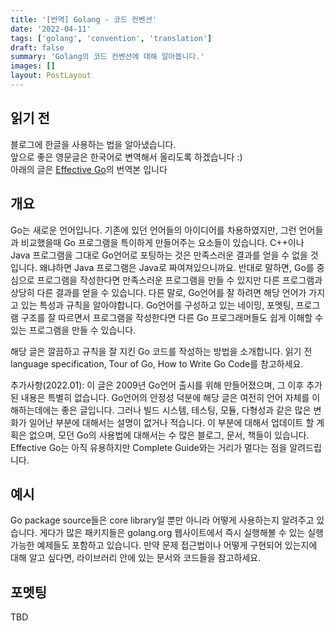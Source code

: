 ```yaml
---
title: '[번역] Golang - 코드 컨벤션'
date: '2022-04-11'
tags: ['golang', 'convention', 'translation']
draft: false
summary: 'Golang의 코드 컨벤션에 대해 알아봅니다.'
images: []
layout: PostLayout
---
```


## 읽기 전

블로그에 한글을 사용하는 법을 알아냈습니다.\
앞으로 좋은 영문글은 한국어로 변역해서 올리도록 하겠습니다 :)\
아래의 글은 [Effective Go](https://go.dev/doc/effective_go)의 번역본 입니다

## 개요

Go는 새로운 언어입니다. 기존에 있던 언어들의 아이디어를 차용하였지만,
그런 언어들과 비교했을때 Go 프로그램을 특이하게 만들어주는 요소들이 있습니다.
C++이나 Java 프로그램을 그대로 Go언어로 포팅하는 것은 만족스러운 결과를 얻을 수 없을 것 입니다.
왜냐하면 Java 프로그램은 Java로 짜여져있으니까요. 반대로 말하면, Go를 중심으로 프로그램을 작성한다면
만족스러운 프로그램을 만들 수 있지만 다른 프로그램과 상당히 다른 결과를 얻을 수 있습니다.
다른 말로, Go언어를 잘 하려면 해당 언어가 가지고 있는 특성과 규칙을 알아야합니다.
Go언어를 구성하고 있는 네이밍, 포멧팅, 프로그램 구조를 잘 따르면서 프로그램을 작성한다면
다른 Go 프로그래머들도 쉽게 이해할 수 있는 프로그램을 만들 수 있습니다.

해당 글은 깔끔하고 규칙을 잘 지킨 Go 코드를 작성하는 방법을 소개합니다.
읽기 전 language specification, Tour of Go, How to Write Go Code를 참고하세요.

추가사항(2022.01): 이 글은 2009년 Go언어 출시를 위해 만들어졌으며, 그 이후 추가된 내용은 특별히 없습니다.
Go언어의 안정성 덕분에 해당 글은 여전히 언어 자체를 이해하는데에는 좋은 글입니다.
그러나 빌드 시스템, 테스팅, 모듈, 다형성과 같은 많은 변화가 일어난 부분에 대해서는 설명이 없거나 적습니다.
이 부분에 대해서 업데이트 할 계획은 없으며, 모던 Go의 사용법에 대해서는 수 많은 블로그, 문서, 책들이 있습니다.
Effective Go는 아직 유용하지만 Complete Guide와는 거리가 멀다는 점을 알려드립니다.

## 예시

Go package source들은 core library일 뿐만 아니라 어떻게 사용하는지 알려주고 있습니다.
게다가 많은 패키지들은 golang.org 웹사이트에서 즉시 실행해볼 수 있는 실행가능한 예제들도 포함하고 있습니다.
만약 문제 접근법이나 어떻게 구현되어 있는지에 대해 알고 싶다면, 라이브러리 안에 있는 문서와 코드들을 참고하세요.

## 포멧팅

TBD

